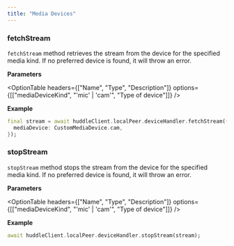 ```yaml
---
title: "Media Devices"
---
```



### fetchStream

`fetchStream` method retrieves the stream from the device for the specified media kind. If no preferred device is found, it will throw an error.

**Parameters**

<OptionTable
  headers={["Name", "Type", "Description"]}
  options={[["mediaDeviceKind", "'mic' | 'cam'", "Type of device"]]}
/>

**Example**

```dart
final stream = await huddleClient.localPeer.deviceHandler.fetchStream({
  mediaDevice: CustomMediaDevice.cam,
});

```

### stopStream

`stopStream` method stops the stream from the device for the specified media kind. If no preferred device is found, it will throw an error.

**Parameters**

<OptionTable
  headers={["Name", "Type", "Description"]}
  options={[["mediaDeviceKind", "'mic' | 'cam'", "Type of device"]]}
/>

**Example**

```dart
await huddleClient.localPeer.deviceHandler.stopStream(stream);
```
